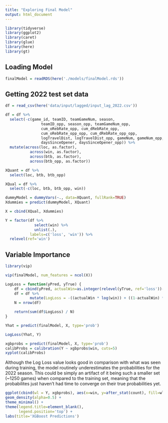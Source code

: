 ```yaml
---
title: "Exploring Final Model"
output: html_document
---
```


```r
library(tidyverse)
library(ggplot2)
library(caret)
library(glue)
library(here)
library(gt)
```

## Loading Model
```r
finalModel = readRDS(here('./models/finalModel.rds'))
```

## Getting 2022 test set data
```r
df = read_csv(here('data/input/lagged/input_lag_2022.csv'))

df = df %>%
  select(-c(game_id, teamID, teamGameNum, season,
                teamID_opp, season_opp, teamGameNum_opp,
                cum_oRebRate_opp, cum_dRebRate_opp,
                cum_oRebRate_opp_opp, cum_dRebRate_opp_opp,
                logTravelDist, logTravelDist_opp, gameNum, gameNum_opp,
                daysSinceOpener, daysSinceOpener_opp)) %>%
  mutate(across(loc, as.factor),
           across(win, as.factor),
           across(btb, as.factor),
           across(btb_opp, as.factor))

XQuant = df %>%
  select(loc, btb, btb_opp)

XQual = df %>%
  select(-c(loc, btb, btb_opp, win))

dummyModel = dummyVars(~., data=XQuant, fullRank=TRUE)
Xdummies = predict(dummyModel, XQuant)

X = cbind(XQual, Xdummies)

Y = factor(df %>%
             select(win) %>%
             unlist(.),
           labels=c('loss', 'win')) %>%
  relevel(ref='win')
```

## Variable Importance
```r
library(vip)

vip(finalModel, num_features = ncol(X))
```

```r
LogLoss = function(yPred, yTrue) {
    df = cbind(yPred, actualWin=as.integer(relevel(yTrue, ref='loss'))-1)
    df = df %>%
           mutate(LogLoss = -((actualWin * log(win)) + ((1-actualWin) * log(1-win))))
    N = nrow(df)

    return(sum(df$LogLoss) / N)
}
```

```r
Yhat = predict(finalModel, X, type='prob')

LogLoss(Yhat, Y)
```

```r
xgbprobs = predict(finalModel, X, type='prob')
calibProbs = calibration(Y ~ xgbprobs$win, cuts=5)
xyplot(calibProbs)
```
Although the Log Loss value looks good in comparison with what was seen during training, the model routinely underestimates the probabilities for the 2022 season. This could be simply an artifact of it being such a smaller set (~1250 games) when compared to the training set, meaning that the probabilites just haven't had time to converge on their true probabilities yet.

```r
ggplot(cbind(wl = Y, xgbprobs), aes(x=win, y=after_stat(count), fill=wl)) +
geom_density(alpha=0.5) +
theme_minimal() +
theme(legend.title=element_blank(),
      legend.position='top') +
labs(title='XGBoost Predictions')
```